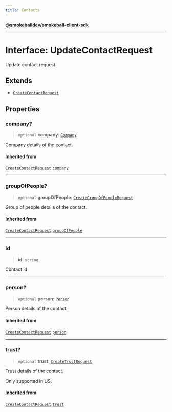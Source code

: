 ```yaml
---
title: Contacts
---
```

[**@smokeballdev/smokeball-client-sdk**](./../../../../README)

***

# Interface: UpdateContactRequest

Update contact request.

## Extends

- [`CreateContactRequest`](./CreateContactRequest)

## Properties

### company?

> `optional` **company**: [`Company`](./Company)

Company details of the contact.

#### Inherited from

[`CreateContactRequest`](./CreateContactRequest).[`company`](CreateContactRequest.md#company)

***

### groupOfPeople?

> `optional` **groupOfPeople**: [`CreateGroupOfPeopleRequest`](./CreateGroupOfPeopleRequest)

Group of people details of the contact.

#### Inherited from

[`CreateContactRequest`](./CreateContactRequest).[`groupOfPeople`](CreateContactRequest.md#groupofpeople)

***

### id

> **id**: `string`

Contact id

***

### person?

> `optional` **person**: [`Person`](./Person)

Person details of the contact.

#### Inherited from

[`CreateContactRequest`](./CreateContactRequest).[`person`](CreateContactRequest.md#person)

***

### trust?

> `optional` **trust**: [`CreateTrustRequest`](./../type-aliases/CreateTrustRequest)

Trust details of the contact.

Only supported in US.

#### Inherited from

[`CreateContactRequest`](./CreateContactRequest).[`trust`](CreateContactRequest.md#trust)
